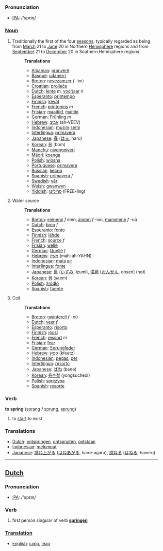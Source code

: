 === Pronunciation ===
*[[w:IPA|IPA]]: /'sprɪɳ/

===[[Noun]]===
# Traditionally the first of the four [[season]]s, typically regarded as being from [[March]] 21 to [[June]] 20 in Northern [[Hemisphere]] regions and from [[September]] 21 to [[December]] 20 in Southern Hemisphere regions.
#:'''Translations'''
#:*[[Albanian]]: [[pranverë]]
#:*[[Basque]]: [[udaherri]]
#:*[[Breton]]: [[nevezamzer]] ''f'' -ioù
#:*[[Croatian]]: [[proljeće]]
#:*[[Dutch]]: [[lente]] ''m'', [[voorjaar]] ''n''
#:*[[Esperanto]]: [[printempo]]
#:*[[Finnish]]: [[kevät]]
#:*[[French]]: [[printemps]] ''m''
#:*[[Frisian]]: [[maaitiid]], [[maitiid]]
#:*[[German]]: [[Frühling]] ''m''
#:*[[Hebrew]]: [[אביב]] (ah-VEEV)
#:*[[Indonesian]]: [[musim]] [[semi]]
#:*[[Interlingua]]: [[primavera]]
#:*[[Japanese]]: [[春]] ([[はる]], haru)
#:*[[Korean]]: [[봄]] (bom)
#:*[[Manchu]]: [[niyengniyeri]]
#:*[[Mäori]]: [[koanga]]
#:*[[Polish]]: [[wiosna]]
#:*[[Portuguese]]: [[primavera]]
#:*[[Russian]]: [[весна]]
#:*[[Spanish]]: [[primavera]] ''f''
#:*[[Swedish]]: [[vår]]
#:*[[Welsh]]: [[gwanwyn]]
#:*[[Yiddish]]: [[פרילינג]] (FREE-ling)
# Water source
#:'''Translations'''
#:*[[Breton]]: [[eienenn]] ''f'' eien, [[andon]] ''f'' -ioù, [[mammenn]] ''f'' -où
#:*[[Dutch]]: [[bron]] ''f''
#:*[[Esperanto]]: [[fonto]]
#:*[[Finnish]]: [[lähde]]
#:*[[French]]: [[source]] ''f''
#:*[[Frisian]]: [[welle]]
#:*[[German]]: [[Quelle]] ''f''
#:*[[Hebrew]]: [[מעיין]] (mah-ah-YAHN)
#:*[[Indonesian]]: [[mata]] [[air]]
#:*[[Interlingua]]: [[fonte]]
#:*[[Japanese]]: [[泉]] ([[いずみ]], izumi), [[温泉]] ([[おんせん]], onsen) (hot)
#:*[[Korean]]: [[샘]] (saem)
#:*[[Polish]]: [[źródło]]
#:*[[Spanish]]: [[fuente]]
# Coil
#:'''Translations'''
#:*[[Breton]]: [[gwinterell]] ''f'' -où
#:*[[Dutch]]: [[veer]] ''f''
#:*[[Esperanto]]: [[risorto]]
#:*[[Finnish]]: [[jousi]]
#:*[[French]]: [[ressort]] ''m''
#:*[[Frisian]]: [[fear]]
#:*[[German]]: [[Sprungfeder]]
#:*[[Hebrew]]: [[קפיץ]] (kfeetz)
#:*[[Indonesian]]: [[pegas]], [[per]]
#:*[[Interlingua]]: [[resorto]]
#:*[[Japanese]]: [[ばね]] (bane)
#:*[[Korean]]: [[용수철]] (yongsucheol)
#:*[[Polish]]: [[sprężyna]]
#:*[[Spanish]]: [[resorte]]

=== Verb ===
'''to spring''' ([[sprang]] / [[sprung]], [[sprung]])

# to [[start]] to exist

=== Translations ===
*[[Dutch]]: [[ontspringen]], [[ontspruiten]], [[ontstaan]]
*[[Indonesian]]: [[lompat|melompat]]
*[[Japanese]]: [[跳ね上がる]] ([[はねあがる]], hane-agaru), [[跳ねる]] ([[はねる]], haneru)

----

==[[Dutch]]==

=== Pronunciation ===
*[[w:IPA|IPA]]: /'sprɪɳ/

=== Verb ===

# first person singular of verb '''[[springen]]'''

===[[Translation]]===
*[[English]]: [[jump]], [[leap]]
